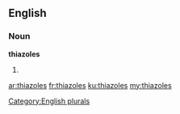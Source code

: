 ==English==

===Noun===
'''thiazoles'''

# {{plural of|[[thiazole]]}}

[[Category:English plurals]]

[[ar:thiazoles]]
[[fr:thiazoles]]
[[ku:thiazoles]]
[[my:thiazoles]]